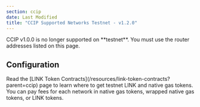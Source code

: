 ```yaml
---
section: ccip
date: Last Modified
title: "CCIP Supported Networks Testnet - v1.2.0"
---
```



<Aside type="caution" title="Deprecation Notice for CCIP v1.0.0 on Testnet">
  CCIP v1.0.0 is no longer supported on **testnet**. You must use the router addresses listed on this page.
</Aside>

<CcipCommon callout="supportedNetworksConcepts" />

## Configuration

<Aside type="note" title="Testnet tokens">
  Read the [LINK Token Contracts](/resources/link-token-contracts?parent=ccip) page to learn where to get testnet LINK
  and native gas tokens. You can pay fees for each network in native gas tokens, wrapped native gas tokens, or LINK
  tokens.
</Aside>

<Main environment={Environment.Testnet} version={Version.V1_2_0} />
